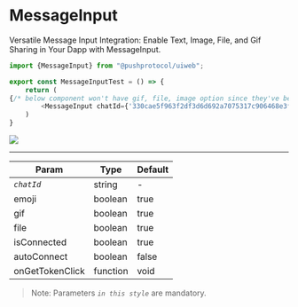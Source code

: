 # MessageInput

Versatile Message Input Integration: Enable Text, Image, File, and Gif Sharing in Your Dapp with MessageInput.

<head>
  <title>UiWeb - MessageInput</title>
</head>


<Tabs className="codetabs" groupId="code-examples">
<TabItem value="react" attributes={{className: "codetab react"}} default>

```typescript
import {MessageInput} from "@pushprotocol/uiweb";

export const MessageInputTest = () => {
	return (
{/* below component won't have gif, file, image option since they've been passed as false */}
		<MessageInput chatId={'330cae5f963f2df3d6d692a7075317c906468e3fe60bfb8280a7e125208939e1'} emoji={false} gif={false} file={false} />
	)
}
```

<ModalContainer>
  <img src={require("/static/assets/docs/articles/uiweb/messageInput.png").default} />
</ModalContainer>

</TabItem>
</Tabs>

---

| Param           | Type    | Default |
| --------------- | ------- | ------- |
| _`chatId`_      | string  | -       |
| emoji           | boolean | true    |
| gif             | boolean | true    |
| file            | boolean | true    |
| isConnected     | boolean | true    |
| autoConnect     | boolean | false   |
| onGetTokenClick | function | void   |

> Note: Parameters _`in this style`_ are mandatory.
